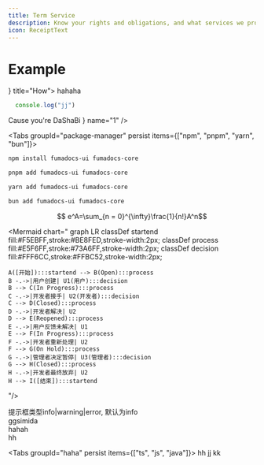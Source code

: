 ```yaml
---
title: Term Service
description: Know your rights and obligations, and what services we provide
icon: ReceiptText
---
```


# Example

<Cards>
  <Card icon={<HousePlus />} title="How">
    hahaha
  </Card>
</Cards>

```js title="js"
  console.log("jj")
```

<Accordions>
  <Accordion id="faq" title="Why docs">
    Cause you're DaShaBi
  </Accordion>
</Accordions>


<File name="jj" />

<Files>
  <File icon={<HousePlus />} name="1" />
  <Folder name="22" defaultOpen disabled>
    <File name="33" />
  </Folder>
  <Folder name="44" defaultOpen>
    <File name="55" />
  </Folder>
  <Folder name="kk" defaultOpen className="opacity-50" disabled>
    <File name="ss" />
  </Folder>
  <Folder name="EMPTY" className="opacity-50" disabled/>
</Files>








<Tabs groupId="package-manager" persist items={["npm", "pnpm", "yarn", "bun"]}>
  ```bash tab="npm"
  npm install fumadocs-ui fumadocs-core
  ```

  ```bash tab="pnpm"
  pnpm add fumadocs-ui fumadocs-core
  ```

  ```bash tab="yarn"
  yarn add fumadocs-ui fumadocs-core
  ```

  ```bash tab="bun"
  bun add fumadocs-ui fumadocs-core
  ```
</Tabs>


```math
  e^A=\sum_{n = 0}^{\infty}\frac{1}{n!}A^n
```

<Mermaid
  chart="
graph LR
    classDef startend fill:#F5EBFF,stroke:#BE8FED,stroke-width:2px;
    classDef process fill:#E5F6FF,stroke:#73A6FF,stroke-width:2px;
    classDef decision fill:#FFF6CC,stroke:#FFBC52,stroke-width:2px;
    
    A([开始]):::startend --> B(Open):::process
    B -.->|用户创建| U1(用户):::decision
    B --> C(In Progress):::process
    C -.->|开发者接手| U2(开发者):::decision
    C --> D(Closed):::process
    D -.->|开发者解决| U2
    D --> E(Reopened):::process
    E -.->|用户反馈未解决| U1
    E --> F(In Progress):::process
    F -.->|开发者重新处理| U2
    F --> G(On Hold):::process
    G -.->|管理者决定暂停| U3(管理者):::decision
    G --> H(Closed):::process
    H -.->|开发者最终放弃| U2
    H --> I([结束]):::startend  

"/>

<Callout title="提示框" type="error">
  提示框类型info|warning|error, 默认为info
</Callout>

<div className="fd-steps">
  <div className="[&_h2]:fd-step">
    ggsimida
  </div>
  <div className="[&_h2]:fd-step">
    hahah
  </div>
  <div className="[&_h2]:fd-step">
    hh
  </div>
</div>

<Tabs groupId="haha" persist items={["ts", "js", "java"]}>
  <Tab value="ts">hh</Tab>
  <Tab value="js">jj</Tab>
  <Tab value="java">kk</Tab>
</Tabs>


































